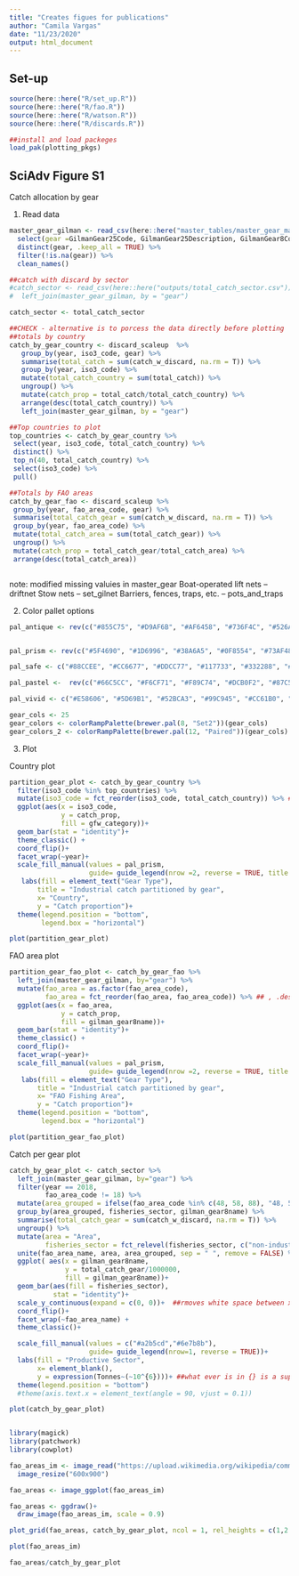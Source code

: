 ```yaml
---
title: "Creates figues for publications"
author: "Camila Vargas"
date: "11/23/2020"
output: html_document
---
```


## Set-up

```r
source(here::here("R/set_up.R"))
source(here::here("R/fao.R"))
source(here::here("R/watson.R"))
source(here::here("R/discards.R"))

##install and load packeges
load_pak(plotting_pkgs)

```


## SciAdv Figure S1

Catch allocation by gear

1. Read data
```r

master_gear_gilman <- read_csv(here::here("master_tables/master_gear_mapping.csv")) %>%
  select(gear =GilmanGear25Code, GilmanGear25Description, GilmanGear8Code, GilmanGear8Name, GFWCategory) %>% 
  distinct(gear, .keep_all = TRUE) %>% 
  filter(!is.na(gear)) %>% 
  clean_names()

##catch with discard by sector
#catch_sector <- read_csv(here::here("outputs/total_catch_sector.csv")) %>% 
#  left_join(master_gear_gilman, by = "gear")

catch_sector <- total_catch_sector

##CHECK - alternative is to porcess the data directly before plotting
##totals by country
catch_by_gear_country <- discard_scaleup  %>% 
   group_by(year, iso3_code, gear) %>% 
   summarise(total_catch = sum(catch_w_discard, na.rm = T)) %>%
   group_by(year, iso3_code) %>% 
   mutate(total_catch_country = sum(total_catch)) %>% 
   ungroup() %>% 
   mutate(catch_prop = total_catch/total_catch_country) %>% 
   arrange(desc(total_catch_country)) %>% 
   left_join(master_gear_gilman, by = "gear")

##Top countries to plot
top_countries <- catch_by_gear_country %>% 
 select(year, iso3_code, total_catch_country) %>% 
 distinct() %>% 
 top_n(40, total_catch_country) %>% 
 select(iso3_code) %>% 
 pull()

##Totals by FAO areas
catch_by_gear_fao <- discard_scaleup %>% 
 group_by(year, fao_area_code, gear) %>% 
 summarise(total_catch_gear = sum(catch_w_discard, na.rm = T)) %>%
 group_by(year, fao_area_code) %>% 
 mutate(total_catch_area = sum(total_catch_gear)) %>% 
 ungroup() %>% 
 mutate(catch_prop = total_catch_gear/total_catch_area) %>% 
 arrange(desc(total_catch_area))



```

note: modified missing valuies in master_gear
Boat-operated lift nets -- driftnet
Stow nets -- set_gilnet
Barriers, fences, traps, etc. -- pots_and_traps



2. Color pallet options
```r
pal_antique <- rev(c("#855C75", "#D9AF6B", "#AF6458", "#736F4C", "#526A83", "#625377", "#68855C", "#9C9C5E", "#A06177", "#8C785D", "#467378", "#7C7C7C"))


pal_prism <- rev(c("#5F4690", "#1D6996", "#38A6A5", "#0F8554", "#73AF48", "#EDAD08", "#E17C05", "#CC503E", "#94346E", "#6F4070", "#994E95", "#666666"))

pal_safe <- c("#88CCEE", "#CC6677", "#DDCC77", "#117733", "#332288", "#AA4499", "#44AA99", "#999933", "#882255", "#661100", "#6699CC", "#888888")

pal_pastel <-  rev(c("#66C5CC", "#F6CF71", "#F89C74", "#DCB0F2", "#87C55F", "#9EB9F3", "#FE88B1", "#C9DB74", "#8BE0A4", "#B497E7", "#D3B484", "#B3B3B3"))

pal_vivid <- c("#E58606", "#5D69B1", "#52BCA3", "#99C945", "#CC61B0", "#24796C", "#DAA51B", "#2F8AC4", "#764E9F", "#ED645A", "#CC3A8E", "#A5AA99")

gear_cols <- 25
gear_colors <- colorRampPalette(brewer.pal(8, "Set2"))(gear_cols)
gear_colors_2 <- colorRampPalette(brewer.pal(12, "Paired"))(gear_cols)
```


3. Plot

Country plot
```r

partition_gear_plot <- catch_by_gear_country %>% 
  filter(iso3_code %in% top_countries) %>%
  mutate(iso3_code = fct_reorder(iso3_code, total_catch_country)) %>% ## , .desc = TRUE. set the order of the first variable according to values of the second variable
  ggplot(aes(x = iso3_code,
             y = catch_prop,
             fill = gfw_category))+
  geom_bar(stat = "identity")+
  theme_classic() +
  coord_flip()+
  facet_wrap(~year)+
  scale_fill_manual(values = pal_prism, 
                    guide= guide_legend(nrow =2, reverse = TRUE, title.position="top"))+ ##Guide tells nrows or ncol for the legend
   labs(fill = element_text("Gear Type"),
       title = "Industrial catch partitioned by gear",
       x= "Country",
       y = "Catch proportion")+
  theme(legend.position = "bottom",
        legend.box = "horizontal")

plot(partition_gear_plot)

```

FAO area plot

```r


partition_gear_fao_plot <- catch_by_gear_fao %>% 
  left_join(master_gear_gilman, by="gear") %>%
  mutate(fao_area = as.factor(fao_area_code),
         fao_area = fct_reorder(fao_area, fao_area_code)) %>% ## , .desc = TRUE. set the order of the first variable according to values of the second variable
  ggplot(aes(x = fao_area,
             y = catch_prop,
             fill = gilman_gear8name))+
  geom_bar(stat = "identity")+
  theme_classic() +
  coord_flip()+
  facet_wrap(~year)+
  scale_fill_manual(values = pal_prism, 
                    guide= guide_legend(nrow =2, reverse = TRUE, title.position="top"))+ ##Guide tells nrows or ncol for the legend
   labs(fill = element_text("Gear Type"),
       title = "Industrial catch partitioned by gear",
       x= "FAO Fishing Area",
       y = "Catch proportion")+
  theme(legend.position = "bottom",
        legend.box = "horizontal")

plot(partition_gear_fao_plot)

```


Catch per gear plot

```r
catch_by_gear_plot <- catch_sector %>% 
  left_join(master_gear_gilman, by="gear") %>%
  filter(year == 2018,
         fao_area_code != 18) %>% 
  mutate(area_grouped = ifelse(fao_area_code %in% c(48, 58, 88), "48, 58, 88",fao_area_code)) %>% 
  group_by(area_grouped, fisheries_sector, gilman_gear8name) %>% 
  summarise(total_catch_gear = sum(catch_w_discard, na.rm = T)) %>%
  ungroup() %>% 
  mutate(area = "Area",
         fisheries_sector = fct_relevel(fisheries_sector, c("non-industrial", "industrial"))) %>% 
  unite(fao_area_name, area, area_grouped, sep = " ", remove = FALSE) %>% 
  ggplot( aes(x = gilman_gear8name, 
              y = total_catch_gear/1000000,
              fill = gilman_gear8name))+
  geom_bar(aes(fill = fisheries_sector),
           stat = "identity")+
  scale_y_continuous(expand = c(0, 0))+  ##rmoves white space between x axis and bar
  coord_flip()+
  facet_wrap(~fao_area_name) +
  theme_classic()+

  scale_fill_manual(values = c("#a2b5cd","#6e7b8b"),
                    guide= guide_legend(nrow=1, reverse = TRUE))+
  labs(fill = "Productive Sector",
       x= element_blank(),
       y = expression(Tonnes~(~10^{6})))+ ##what ever is in {} is a superscripts (for subscripts use[])
  theme(legend.position = "bottom")
  #theme(axis.text.x = element_text(angle = 90, vjust = 0.1))

plot(catch_by_gear_plot)


library(magick)
library(patchwork)
library(cowplot)

fao_areas_im <- image_read("https://upload.wikimedia.org/wikipedia/commons/3/3a/FAO_Major_Fishing_Areas.svg") %>% 
  image_resize("600x900")

fao_areas <- image_ggplot(fao_areas_im)

fao_areas <- ggdraw()+
  draw_image(fao_areas_im, scale = 0.9)

plot_grid(fao_areas, catch_by_gear_plot, ncol = 1, rel_heights = c(1,2.4)) #resize to area 800x1000 save to output/figures/figure1_catch_by_sector_area.eps

plot(fao_areas_im)

fao_areas/catch_by_gear_plot




```

